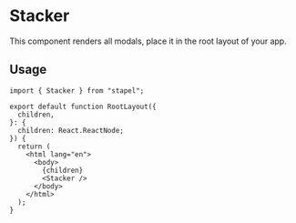 # Stacker

This component renders all modals, place it in the root layout of your app.

## Usage

```tsx
import { Stacker } from "stapel";

export default function RootLayout({
  children,
}: {
  children: React.ReactNode;
}) {
  return (
    <html lang="en">
      <body>
        {children}
        <Stacker />
      </body>
    </html>
  );
}
```
